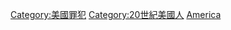 {{Portal|美國|法律|人物}}
{{Category pair|19世紀美國罪犯|21世紀美國罪犯}}

[[Category:美國罪犯|Category:美國罪犯]]
[[Category:20世紀美國人|Category:20世紀美國人]]
[[Category:20世紀各國罪犯|America]]